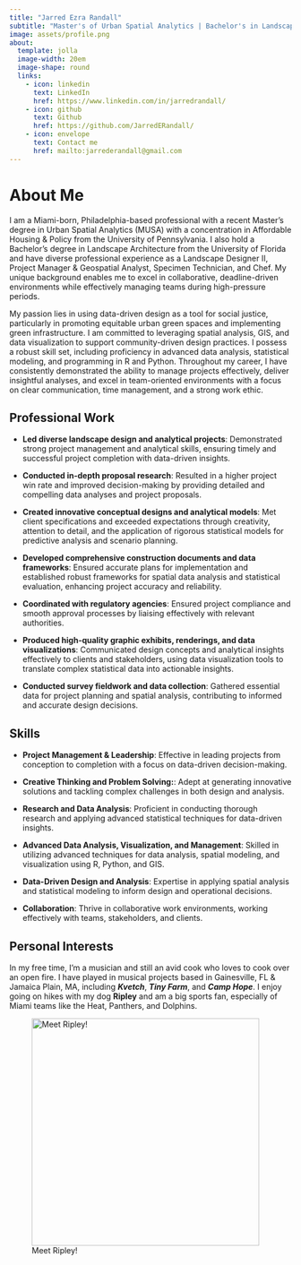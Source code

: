 ```yaml
---
title: "Jarred Ezra Randall"
subtitle: "Master's of Urban Spatial Analytics | Bachelor's in Landscape Architecture | Landscape Designer II"
image: assets/profile.png
about:
  template: jolla
  image-width: 20em
  image-shape: round
  links:
    - icon: linkedin
      text: LinkedIn
      href: https://www.linkedin.com/in/jarredrandall/
    - icon: github
      text: Github
      href: https://github.com/JarredERandall/
    - icon: envelope
      text: Contact me
      href: mailto:jarrederandall@gmail.com
---
```


# About Me

I am a Miami-born, Philadelphia-based professional with a recent Master’s degree in Urban Spatial Analytics (MUSA) with a concentration in Affordable Housing & Policy from the University of Pennsylvania. I also hold a Bachelor’s degree in Landscape Architecture from the University of Florida and have diverse professional experience as a Landscape Designer II, Project Manager & Geospatial Analyst, Specimen Technician, and Chef. My unique background enables me to excel in collaborative, deadline-driven environments while effectively managing teams during high-pressure periods.

My passion lies in using data-driven design as a tool for social justice, particularly in promoting equitable urban green spaces and implementing green infrastructure. I am committed to leveraging spatial analysis, GIS, and data visualization to support community-driven design practices. I possess a robust skill set, including proficiency in advanced data analysis, statistical modeling, and programming in R and Python. Throughout my career, I have consistently demonstrated the ability to manage projects effectively, deliver insightful analyses, and excel in team-oriented environments with a focus on clear communication, time management, and a strong work ethic.

## Professional Work

- **Led diverse landscape design and analytical projects**: Demonstrated strong project management and analytical skills, ensuring timely and successful project completion with data-driven insights.

- **Conducted in-depth proposal research**: Resulted in a higher project win rate and improved decision-making by providing detailed and compelling data analyses and project proposals.

- **Created innovative conceptual designs and analytical models**:  Met client specifications and exceeded expectations through creativity, attention to detail, and the application of rigorous statistical models for predictive analysis and scenario planning.

- **Developed comprehensive construction documents and data frameworks**: Ensured accurate plans for implementation and established robust frameworks for spatial data analysis and statistical evaluation, enhancing project accuracy and reliability.

- **Coordinated with regulatory agencies**: Ensured project compliance and smooth approval processes by liaising effectively with relevant authorities.

- **Produced high-quality graphic exhibits, renderings, and data visualizations**: Communicated design concepts and analytical insights effectively to clients and stakeholders, using data visualization tools to translate complex statistical data into actionable insights.

- **Conducted survey fieldwork and data collection**: Gathered essential data for project planning and spatial analysis, contributing to informed and accurate design decisions.

## Skills

- **Project Management & Leadership**: Effective in leading projects from conception to completion with a focus on data-driven decision-making.

- **Creative Thinking and Problem Solving:**: Adept at generating innovative solutions and tackling complex challenges in both design and analysis.

- **Research and Data Analysis**: Proficient in conducting thorough research and applying advanced statistical techniques for data-driven insights.

- **Advanced Data Analysis, Visualization, and Management**: Skilled in utilizing advanced techniques for data analysis, spatial modeling, and visualization using R, Python, and GIS.

- **Data-Driven Design and Analysis**: Expertise in applying spatial analysis and statistical modeling to inform design and operational decisions.

- **Collaboration**: Thrive in collaborative work environments, working effectively with teams, stakeholders, and clients.


## Personal Interests

In my free time, I'm a musician and still an avid cook who loves to cook over an open fire. I have played in musical projects based in Gainesville, FL & Jamaica Plain, MA, including ***Kvetch***, ***Tiny Farm***, and ***Camp Hope***. I enjoy going on hikes with my dog **Ripley** and am a big sports fan, especially of Miami teams like the Heat, Panthers, and Dolphins.

![Meet Ripley!](assets/ripley.png){width="406"}
